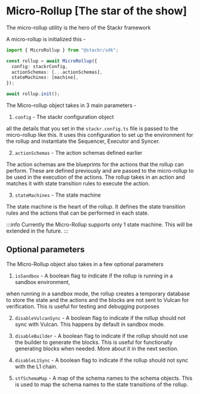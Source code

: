 # Micro-Rollup [The star of the show]

The micro-rollup utility is the hero of the Stackr framework

A micro-rollup is initialized this -

```ts [index.ts]
import { MicroRollup } from "@stackr/sdk";

const rollup = await MicroRollup({
  config: stackrConfig,
  actionSchemas: [...actionSchemas],
  stateMachines: [machine],
});

await rollup.init();
```

The Micro-rollup object takes in 3 main parameters -

1. `config` - The stackr configuration object

all the details that you set in the `stackr.config.ts` file is passed to the micro-rollup like this. It uses this configuration to set up the environment for the rollup and instantiate the Sequencer, Executor and Syncer.

2. `actionSchemas` - The action schemas defined earlier

The action schemas are the blueprints for the actions that the rollup can perform. These are defined previously and are passed to the micro-rollup to be used in the execution of the actions. The rollup takes in an action and matches it with state transition rules to execute the action.

3. `stateMachines` - The state machine

The state machine is the heart of the rollup. It defines the state transition rules and the actions that can be performed in each state.

:::info
Currently the Micro-Rollup supports only 1 state machine. This will be extended in the future.
:::

## Optional parameters

The Micro-Rollup object also takes in a few optional parameters

1. `isSandbox` - A boolean flag to indicate if the rollup is running in a sandbox environment,

when running in a sandbox mode, the rollup creates a temporary database to store the state and the actions and the blocks are not sent to Vulcan for verification.
This is useful for testing and debugging purposes

2. `disableVulcanSync` - A boolean flag to indicate if the rollup should not sync with Vulcan. This happens by default in sandbox mode.

3. `disableBuilder` - A boolean flag to indicate if the rollup should not use the builder to generate the blocks. This is useful for functionally generating blocks when needed. More about it in the next section.

4. `disableL1Sync` - A boolean flag to indicate if the rollup should not sync with the L1 chain.

5. `stfSchemaMap` - A map of the schema names to the schema objects. This is used to map the schema names to the state transitions of the rollup.
